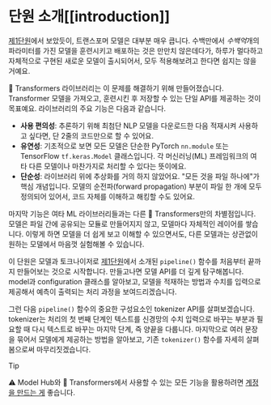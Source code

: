 # 단원 소개[[introduction]]

<CourseFloatingBanner
    chapter={2}
    classNames="absolute z-10 right-0 top-0"
/>

[제1단원](/course/chapter1)에서 보았듯이, 트랜스포머 모델은 대부분 매우 큽니다. 수백만에서 *수백억*개의 파라미터를 가진 모델을 훈련시키고 배포하는 것은 만만치 않은데다가, 하루가 멀다하고 자체적으로 구현된 새로운 모델이 출시되어서, 모두 적용해보려고 한다면 쉽지는 않을 거예요.

🤗 Transformers 라이브러리는 이 문제를 해결하기 위해 만들어졌습니다. Transformer 모델을 가져오고, 훈련시킨 후 저장할 수 있는 단일 API를 제공하는 것이 목표예요. 라이브러리의 주요 기능은 다음과 같습니다.

- **사용 편의성**: 추론하기 위해 최첨단 NLP 모델을 다운로드한 다음 적재시켜 사용하고 싶다면, 단 2줄의 코드만으로 할 수 있어요.
- **유연성**: 기초적으로 보면 모든 모델은 단순한 PyTorch `nn.module` 또는 TensorFlow `tf.keras.Model` 클래스입니다. 각 머신러닝(ML) 프레임워크의 여타 다른 모델이나 마찬가지로 처리할 수 있다는 뜻이에요.
- **단순성**: 라이브러리 위에 추상화를 거의 하지 않았어요. "모든 것을 파일 하나에"가 핵심 개념입니다. 모델의 순전파(forward propagation) 부분이 파일 한 개에 모두 정의되어 있어서, 코드 자체를 이해하고 해킹할 수도 있어요.

마지막 기능은 여타 ML 라이브러리들과는 다른 🤗 Transformers만의 차별점입니다. 모델은 파일 간에 공유되는 모듈로 만들어지지 않고, 모델마다 자체적인 레이어를 쌓습니다. 이렇게 하면 모델을 더 쉽게 보고 이해할 수 있으면서도, 다른 모델과는 상관없이 원하는 모델에서 마음껏 실험해볼 수 있습니다.

이 단원은 모델과 토크나이저로 [제1단원](/course/chapter1)에서 소개된 `pipeline()` 함수를 처음부터 끝까지 만들어보는 것으로 시작합니다. 만들고나면 모델 API를 더 깊게 탐구해봅니다. model과 configuration 클래스를 알아보고, 모델을 적재하는 방법과 수치를 입력으로 제공해서 예측이 출력되는 처리 과정을 보여드리겠습니다.

그런 다음 `pipeline()` 함수의 중요한 구성요소인 tokenizer API를 살펴보겠습니다. tokenizer는 처리의 첫 번째 단계인 텍스트를 신경망의 수치 입력으로 바꾸는 부분과 필요할 때 다시 텍스트로 바꾸는 마지막 단계, 즉 양끝을 다룹니다. 마지막으로 여러 문장을 묶어서 모델에게 제공하는 방법을 알아보고, 기존 `tokenizer()` 함수를 자세히 살펴봄으로써 마무리짓겠습니다.

> [!TIP]
> ⚠️ Model Hub와 🤗 Transformers에서 사용할 수 있는 모든 기능을 활용하려면 <a href="https://huggingface.co/join">계정을 만드는 게</a> 좋습니다.
